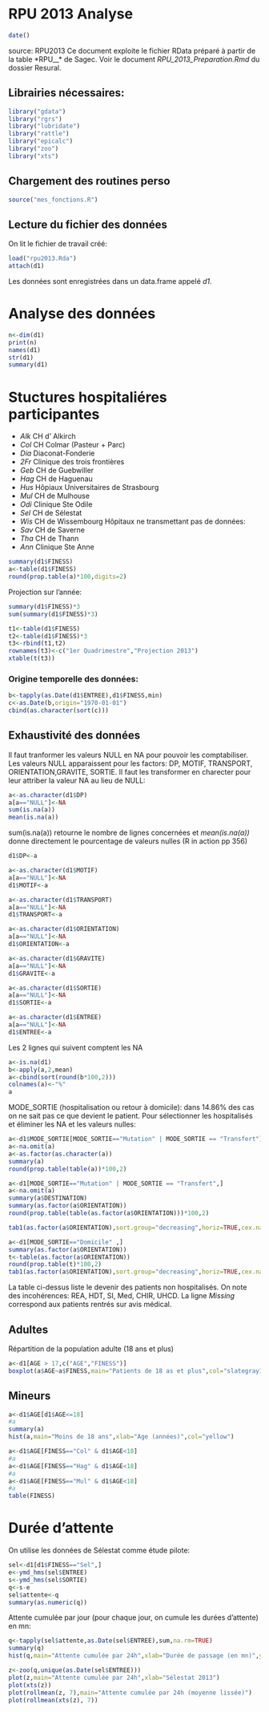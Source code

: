 RPU 2013 Analyse
========================================================
```r
date()
```
source: RPU2013
Ce document exploite le fichier RData préparé à partir de la table *RPU__* de Sagec. Voir le document *RPU_2013_Preparation.Rmd* du dossier Resural.

Librairies nécessaires:
-----------------------
```r
library("gdata")
library("rgrs")
library("lubridate")
library("rattle")
library("epicalc")
library("zoo")
library("xts")
```
Chargement des routines perso
-----------------------------
```r
source("mes_fonctions.R")
```

Lecture du fichier des données
---------------------------------------
On lit le fichier de travail créé:
```r
load("rpu2013.Rda")
attach(d1)
```
Les données sont enregistrées dans un data.frame appelé *d1*.

Analyse des données
===================
```r
n<-dim(d1)
print(n)
names(d1)
str(d1)
summary(d1)
```
Stuctures hospitaliéres participantes
=====================================
- *Alk* CH d' Alkirch
- *Col* CH Colmar (Pasteur + Parc)
- *Dia* Diaconat-Fonderie
- *2Fr* Clinique des trois frontières
- *Geb* CH de Guebwiller
- *Hag* CH de Haguenau
- *Hus* Hôpiaux Universitaires de Strasbourg
- *Mul* CH de Mulhouse
- *Odi* Clinique Ste Odile
- *Sel* CH de Sélestat
- *Wis* CH de Wissembourg
Hôpitaux ne transmettant pas de données:
- *Sav* CH de Saverne
- *Tha* CH de Thann
- *Ann* Clinique Ste Anne
```r
summary(d1$FINESS)
a<-table(d1$FINESS)
round(prop.table(a)*100,digits=2)
```
Projection sur l'année:
```r
summary(d1$FINESS)*3
sum(summary(d1$FINESS)*3)

t1<-table(d1$FINESS)
t2<-table(d1$FINESS)*3
t3<-rbind(t1,t2)
rownames(t3)<-c("1er Quadrimestre","Projection 2013")
xtable(t(t3))
```
### Origine temporelle des données:
```r
b<-tapply(as.Date(d1$ENTREE),d1$FINESS,min)
c<-as.Date(b,origin="1970-01-01")
cbind(as.character(sort(c)))
```
Exhaustivité des données
------------------------
Il faut tranformer les valeurs NULL en NA pour pouvoir les comptabiliser. Les valeurs NULL apparaissent pour les factors: DP, MOTIF, TRANSPORT, ORIENTATION,GRAVITE, SORTIE. Il faut les transformer en charecter pour leur attriber la valeur NA au lieu de NULL:
```r
a<-as.character(d1$DP)
a[a=="NULL"]<-NA
sum(is.na(a))
mean(is.na(a))
```
sum(is.na(a)) retourne le nombre de lignes concernées et *mean(is.na(a))* donne directement le pourcentage de valeurs nulles (R in action pp 356)
```r
d1$DP<-a

a<-as.character(d1$MOTIF)
a[a=="NULL"]<-NA
d1$MOTIF<-a

a<-as.character(d1$TRANSPORT)
a[a=="NULL"]<-NA
d1$TRANSPORT<-a

a<-as.character(d1$ORIENTATION)
a[a=="NULL"]<-NA
d1$ORIENTATION<-a

a<-as.character(d1$GRAVITE)
a[a=="NULL"]<-NA
d1$GRAVITE<-a

a<-as.character(d1$SORTIE)
a[a=="NULL"]<-NA
d1$SORTIE<-a

a<-as.character(d1$ENTREE)
a[a=="NULL"]<-NA
d1$ENTREE<-a
```
Les 2 lignes qui suivent comptent les NA
```r
a<-is.na(d1)
b<-apply(a,2,mean)
a<-cbind(sort(round(b*100,2)))
colnames(a)<-"%"
a
```
MODE_SORTIE (hospitalisation ou retour à domicile): dans 14.86% des cas on ne sait pas ce que devient le patient. Pour sélectionner les hospitalisés et éliminer les NA et les valeurs nulles:
```r
a<-d1$MODE_SORTIE[MODE_SORTIE=="Mutation" | MODE_SORTIE == "Transfert"]
a<-na.omit(a)
a<-as.factor(as.character(a))
summary(a)
round(prop.table(table(a))*100,2)

a<-d1[MODE_SORTIE=="Mutation" | MODE_SORTIE == "Transfert",]
a<-na.omit(a)
summary(a$DESTINATION)
summary(as.factor(a$ORIENTATION))
round(prop.table(table(as.factor(a$ORIENTATION)))*100,2)

tab1(as.factor(a$ORIENTATION),sort.group="decreasing",horiz=TRUE,cex.names = 0.8,xlab="",main="Orientation des patients hospitalisés")

a<-d1[MODE_SORTIE=="Domicile" ,]
summary(as.factor(a$ORIENTATION))
t<-table(as.factor(a$ORIENTATION))
round(prop.table(t)*100,2)
tab1(as.factor(a$ORIENTATION),sort.group="decreasing",horiz=TRUE,cex.names = 0.8,xlab="",main="Orientation des patients non hospitalisés")
```
La table ci-dessus liste le devenir des patients non hospitalisés. On note des incohérences: REA, HDT, SI, Med, CHIR, UHCD. La ligne *Missing* correspond aux patients rentrés sur avis médical.

Adultes
-------
Répartition de la population adulte (18 ans et plus)
```r
a<-d1[AGE > 17,c("AGE","FINESS")]
boxplot(a$AGE~a$FINESS,main="Patients de 18 as et plus",col="slategray1")
```

Mineurs
-------
```r
a<-d1$AGE[d1$AGE<=18]
#a
summary(a)
hist(a,main="Moins de 18 ans",xlab="Age (années)",col="yellow")

a<-d1$AGE[FINESS=="Col" & d1$AGE<18]
#a
a<-d1$AGE[FINESS=="Hag" & d1$AGE<18]
#a
a<-d1$AGE[FINESS=="Mul" & d1$AGE<18]
#a
table(FINESS)
```
Durée d'attente
===============
On utilise les données de Sélestat comme étude pilote:
```r
sel<-d1[d1$FINESS=="Sel",]
e<-ymd_hms(sel$ENTREE)
s<-ymd_hms(sel$SORTIE)
q<-s-e
sel$attente<-q
summary(as.numeric(q))
```
Attente cumulée par jour (pour chaque jour, on cumule les durées d'attente) en mn:
```r
q<-tapply(sel$attente,as.Date(sel$ENTREE),sum,na.rm=TRUE)
summary(q)
hist(q,main="Attente cumulée par 24h",xlab="Durée de passage (en mn)",ylab="Fréquence")

z<-zoo(q,unique(as.Date(sel$ENTREE)))
plot(z,main="Attente cumulée par 24h",xlab="Sélestat 2013")
plot(xts(z))
plot(rollmean(z, 7),main="Attente cumulée par 24h (moyenne lissée)")
plot(rollmean(xts(z), 7))
```

